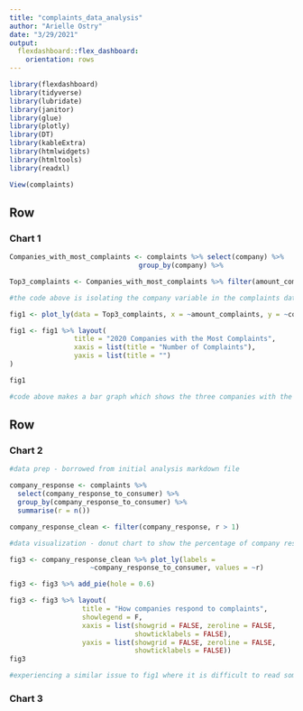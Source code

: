 ```yaml
---
title: "complaints_data_analysis"
author: "Arielle Ostry"
date: "3/29/2021"
output: 
  flexdashboard::flex_dashboard:
    orientation: rows
---
```

```r
library(flexdashboard)
library(tidyverse)
library(lubridate)
library(janitor)
library(glue)
library(plotly)
library(DT)
library(kableExtra)
library(htmlwidgets)
library(htmltools)
library(readxl)

View(complaints)

```

Row
-------------------------------------
    
### Chart 1
    
```r

Companies_with_most_complaints <- complaints %>% select(company) %>% 
                                group_by(company) %>%                                                 summarise(amount_complaints = n()) %>%                                 arrange(desc(amount_complaints))

Top3_complaints <- Companies_with_most_complaints %>% filter(amount_complaints>10000)

#the code above is isolating the company variable in the complaints dataset, we will use this simplified dataset to create a chart in plot_ly to visually show the top companies responsible for the complaints

fig1 <- plot_ly(data = Top3_complaints, x = ~amount_complaints, y = ~company, type = 'bar', name = '2020 Companies with the Most Complaints')

fig1 <- fig1 %>% layout(
                title = "2020 Companies with the Most Complaints",
                xaxis = list(title = "Number of Complaints"),
                yaxis = list(title = "")
)

fig1

#code above makes a bar graph which shows the three companies with the most complaints; I had trouble with making the companies themselves readable, but if you hover over the bars they pop up... maybe we could discuss this in class?
```
   
Row
-------------------------------------
    
### Chart 2
    
```r
#data prep - borrowed from initial analysis markdown file

company_response <- complaints %>% 
  select(company_response_to_consumer) %>% 
  group_by(company_response_to_consumer) %>% 
  summarise(r = n()) 

company_response_clean <- filter(company_response, r > 1)

#data visualization - donut chart to show the percentage of company responses to complaints

fig3 <- company_response_clean %>% plot_ly(labels = 
                    ~company_response_to_consumer, values = ~r)

fig3 <- fig3 %>% add_pie(hole = 0.6)

fig3 <- fig3 %>% layout(
                  title = "How companies respond to complaints",  
                  showlegend = F,
                  xaxis = list(showgrid = FALSE, zeroline = FALSE, 
                               showticklabels = FALSE),
                  yaxis = list(showgrid = FALSE, zeroline = FALSE, 
                               showticklabels = FALSE))
fig3

#experiencing a similar issue to fig1 where it is difficult to read some of the numbers without hovering over... not sure how to fix the situation
```
    
### Chart 3

```r

```
